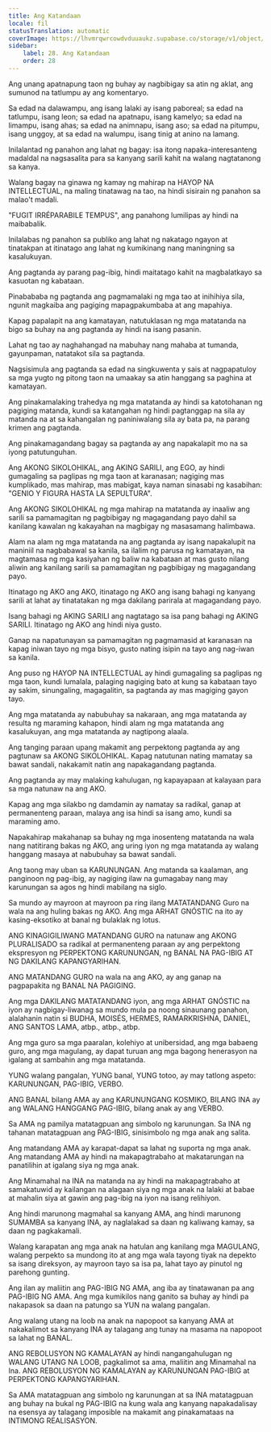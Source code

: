 ```yaml
---
title: Ang Katandaan
locale: fil
statusTranslation: automatic
coverImage: https://lhvmrqwrcowdvduuaukz.supabase.co/storage/v1/object/public/strapi-uploads/small_cover-educacion-fundamental.webp-2d51a7828a2b1309555be27f7e2a61a0.webp
sidebar:
    label: 28. Ang Katandaan
    order: 28
---
```

Ang unang apatnapung taon ng buhay ay nagbibigay sa atin ng aklat, ang sumunod na tatlumpu ay ang komentaryo.

Sa edad na dalawampu, ang isang lalaki ay isang paboreal; sa edad na tatlumpu, isang leon; sa edad na apatnapu, isang kamelyo; sa edad na limampu, isang ahas; sa edad na animnapu, isang aso; sa edad na pitumpu, isang unggoy, at sa edad na walumpu, isang tinig at anino na lamang.

Inilalantad ng panahon ang lahat ng bagay: isa itong napaka-interesanteng madaldal na nagsasalita para sa kanyang sarili kahit na walang nagtatanong sa kanya.

Walang bagay na ginawa ng kamay ng mahirap na HAYOP NA INTELLECTUAL, na maling tinatawag na tao, na hindi sisirain ng panahon sa malao't madali.

"FUGIT IRRÉPARABILE TEMPUS", ang panahong lumilipas ay hindi na maibabalik.

Inilalabas ng panahon sa publiko ang lahat ng nakatago ngayon at tinatakpan at itinatago ang lahat ng kumikinang nang maningning sa kasalukuyan.

Ang pagtanda ay parang pag-ibig, hindi maitatago kahit na magbalatkayo sa kasuotan ng kabataan.

Pinabababa ng pagtanda ang pagmamalaki ng mga tao at inihihiya sila, ngunit magkaiba ang pagiging mapagpakumbaba at ang mapahiya.

Kapag papalapit na ang kamatayan, natutuklasan ng mga matatanda na bigo sa buhay na ang pagtanda ay hindi na isang pasanin.

Lahat ng tao ay naghahangad na mabuhay nang mahaba at tumanda, gayunpaman, natatakot sila sa pagtanda.

Nagsisimula ang pagtanda sa edad na singkuwenta y sais at nagpapatuloy sa mga yugto ng pitong taon na umaakay sa atin hanggang sa paghina at kamatayan.

Ang pinakamalaking trahedya ng mga matatanda ay hindi sa katotohanan ng pagiging matanda, kundi sa katangahan ng hindi pagtanggap na sila ay matanda na at sa kahangalan ng paniniwalang sila ay bata pa, na parang krimen ang pagtanda.

Ang pinakamagandang bagay sa pagtanda ay ang napakalapit mo na sa iyong patutunguhan.

Ang AKONG SIKOLOHIKAL, ang AKING SARILI, ang EGO, ay hindi gumagaling sa paglipas ng mga taon at karanasan; nagiging mas kumplikado, mas mahirap, mas mabigat, kaya naman sinasabi ng kasabihan: "GENIO Y FIGURA HASTA LA SEPULTURA".

Ang AKONG SIKOLOHIKAL ng mga mahirap na matatanda ay inaaliw ang sarili sa pamamagitan ng pagbibigay ng magagandang payo dahil sa kanilang kawalan ng kakayahan na magbigay ng masasamang halimbawa.

Alam na alam ng mga matatanda na ang pagtanda ay isang napakalupit na maniniil na nagbabawal sa kanila, sa ilalim ng parusa ng kamatayan, na magtamasa ng mga kasiyahan ng baliw na kabataan at mas gusto nilang aliwin ang kanilang sarili sa pamamagitan ng pagbibigay ng magagandang payo.

Itinatago ng AKO ang AKO, itinatago ng AKO ang isang bahagi ng kanyang sarili at lahat ay tinatatakan ng mga dakilang parirala at magagandang payo.

Isang bahagi ng AKING SARILI ang nagtatago sa isa pang bahagi ng AKING SARILI. Itinatago ng AKO ang hindi niya gusto.

Ganap na napatunayan sa pamamagitan ng pagmamasid at karanasan na kapag iniwan tayo ng mga bisyo, gusto nating isipin na tayo ang nag-iwan sa kanila.

Ang puso ng HAYOP NA INTELLECTUAL ay hindi gumagaling sa paglipas ng mga taon, kundi lumalala, palaging nagiging bato at kung sa kabataan tayo ay sakim, sinungaling, magagalitin, sa pagtanda ay mas magiging gayon tayo.

Ang mga matatanda ay nabubuhay sa nakaraan, ang mga matatanda ay resulta ng maraming kahapon, hindi alam ng mga matatanda ang kasalukuyan, ang mga matatanda ay nagtipong alaala.

Ang tanging paraan upang makamit ang perpektong pagtanda ay ang pagtunaw sa AKONG SIKOLOHIKAL. Kapag natutunan nating mamatay sa bawat sandali, nakakamit natin ang napakagandang pagtanda.

Ang pagtanda ay may malaking kahulugan, ng kapayapaan at kalayaan para sa mga natunaw na ang AKO.

Kapag ang mga silakbo ng damdamin ay namatay sa radikal, ganap at permanenteng paraan, malaya ang isa hindi sa isang amo, kundi sa maraming amo.

Napakahirap makahanap sa buhay ng mga inosenteng matatanda na wala nang natitirang bakas ng AKO, ang uring iyon ng mga matatanda ay walang hanggang masaya at nabubuhay sa bawat sandali.

Ang taong may uban sa KARUNUNGAN. Ang matanda sa kaalaman, ang panginoon ng pag-ibig, ay nagiging ilaw na gumagabay nang may karunungan sa agos ng hindi mabilang na siglo.

Sa mundo ay mayroon at mayroon pa ring ilang MATATANDANG Guro na wala na ang huling bakas ng AKO. Ang mga ARHAT GNÓSTIC na ito ay kasing-eksotiko at banal ng bulaklak ng lotus.

ANG KINAGIGILIWANG MATANDANG GURO na natunaw ang AKONG PLURALISADO sa radikal at permanenteng paraan ay ang perpektong ekspresyon ng PERPEKTONG KARUNUNGAN, ng BANAL NA PAG-IBIG AT NG DAKILANG KAPANGYARIHAN.

ANG MATANDANG GURO na wala na ang AKO, ay ang ganap na pagpapakita ng BANAL NA PAGIGING.

Ang mga DAKILANG MATATANDANG iyon, ang mga ARHAT GNÓSTIC na iyon ay nagbigay-liwanag sa mundo mula pa noong sinaunang panahon, alalahanin natin si BUDHA, MOISÉS, HERMES, RAMARKRISHNA, DANIEL, ANG SANTOS LAMA, atbp., atbp., atbp.

Ang mga guro sa mga paaralan, kolehiyo at unibersidad, ang mga babaeng guro, ang mga magulang, ay dapat turuan ang mga bagong henerasyon na igalang at sambahin ang mga matatanda.

YUNG walang pangalan, YUNG banal, YUNG totoo, ay may tatlong aspeto: KARUNUNGAN, PAG-IBIG, VERBO.

ANG BANAL bilang AMA ay ang KARUNUNGANG KOSMIKO, BILANG INA ay ang WALANG HANGGANG PAG-IBIG, bilang anak ay ang VERBO.

Sa AMA ng pamilya matatagpuan ang simbolo ng karunungan. Sa INA ng tahanan matatagpuan ang PAG-IBIG, sinisimbolo ng mga anak ang salita.

Ang matandang AMA ay karapat-dapat sa lahat ng suporta ng mga anak. Ang matandang AMA ay hindi na makapagtrabaho at makatarungan na panatilihin at igalang siya ng mga anak.

Ang Minamahal na INA na matanda na ay hindi na makapagtrabaho at samakatuwid ay kailangan na alagaan siya ng mga anak na lalaki at babae at mahalin siya at gawin ang pag-ibig na iyon na isang relihiyon.

Ang hindi marunong magmahal sa kanyang AMA, ang hindi marunong SUMAMBA sa kanyang INA, ay naglalakad sa daan ng kaliwang kamay, sa daan ng pagkakamali.

Walang karapatan ang mga anak na hatulan ang kanilang mga MAGULANG, walang perpekto sa mundong ito at ang mga wala tayong tiyak na depekto sa isang direksyon, ay mayroon tayo sa isa pa, lahat tayo ay pinutol ng parehong gunting.

Ang ilan ay maliitin ang PAG-IBIG NG AMA, ang iba ay tinatawanan pa ang PAG-IBIG NG AMA. Ang mga kumikilos nang ganito sa buhay ay hindi pa nakapasok sa daan na patungo sa YUN na walang pangalan.

Ang walang utang na loob na anak na napopoot sa kanyang AMA at nakakalimot sa kanyang INA ay talagang ang tunay na masama na napopoot sa lahat ng BANAL.

ANG REBOLUSYON NG KAMALAYAN ay hindi nangangahulugan ng WALANG UTANG NA LOOB, pagkalimot sa ama, maliitin ang Minamahal na Ina. ANG REBOLUSYON NG KAMALAYAN ay KARUNUNGAN PAG-IBIG at PERPEKTONG KAPANGYARIHAN.

Sa AMA matatagpuan ang simbolo ng karunungan at sa INA matatagpuan ang buhay na bukal ng PAG-IBIG na kung wala ang kanyang napakadalisay na esensya ay talagang imposible na makamit ang pinakamataas na INTIMONG REALISASYON.

